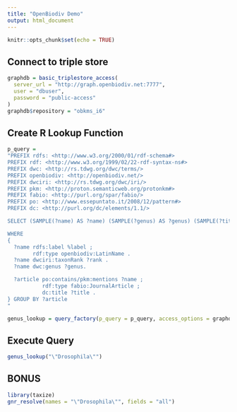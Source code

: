 ```yaml
---
title: "OpenBiodiv Demo"
output: html_document
---
```


```r
knitr::opts_chunk$set(echo = TRUE)
```


## Connect to triple store

```r
graphdb = basic_triplestore_access(
  server_url = "http://graph.openbiodiv.net:7777",
  user = "dbuser",
  password = "public-access"
)
graphdb$repository = "obkms_i6"
```

## Create R Lookup Function

```r
p_query = 
"PREFIX rdfs: <http://www.w3.org/2000/01/rdf-schema#>
PREFIX rdf: <http://www.w3.org/1999/02/22-rdf-syntax-ns#>
PREFIX dwc: <http://rs.tdwg.org/dwc/terms/>
PREFIX openbiodiv: <http://openbiodiv.net/>
PREFIX dwciri: <http://rs.tdwg.org/dwc/iri/>
PREFIX pkm: <http://proton.semanticweb.org/protonkm#>
PREFIX fabio: <http://purl.org/spar/fabio/>
PREFIX po: <http://www.essepuntato.it/2008/12/pattern#>
PREFIX dc: <http://purl.org/dc/elements/1.1/>

SELECT (SAMPLE(?name) AS ?name) (SAMPLE(?genus) AS ?genus) (SAMPLE(?title) AS ?title)

WHERE
{
  ?name rdfs:label %label ;
        rdf:type openbiodiv:LatinName .
  ?name dwciri:taxonRank ?rank .
  ?name dwc:genus ?genus.

  ?article po:contains/pkm:mentions ?name ;
           rdf:type fabio:JournalArticle ;
           dc:title ?title .
} GROUP BY ?article 
"

genus_lookup = query_factory(p_query = p_query, access_options = graphdb)
```

## Execute Query

```r
genus_lookup("\"Drosophila\"")
```

## BONUS

```r
library(taxize)
gnr_resolve(names = "\"Drosophila\"", fields = "all")
```
